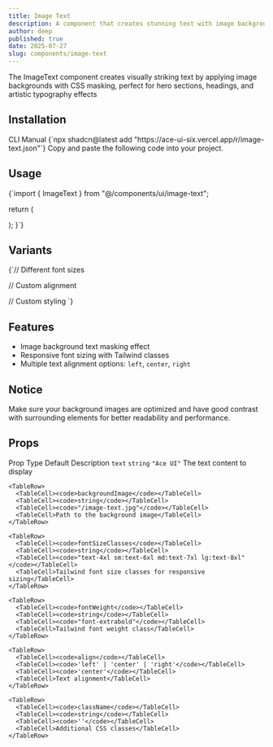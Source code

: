 ```yaml
---
title: Image Text
description: A component that creates stunning text with image backgrounds using CSS mask properties for eye-catching typography.
author: deep
published: true
date: 2025-07-27
slug: components/image-text
---
```


<ComponentPreview name="image-text" />

<InfoOut>The ImageText component creates visually striking text by applying image backgrounds with CSS masking, perfect for hero sections, headings, and artistic typography effects</InfoOut>

## Installation

<Tabs defaultValue="cli">
<TabsList>
<TabsTrigger value="cli">CLI</TabsTrigger>
  <TabsTrigger value="manual">Manual</TabsTrigger>
</TabsList>
<TabsContent value="cli">
<CopyCode>
      {`npx shadcn@latest add "https://ace-ui-six.vercel.app/r/image-text.json"`}
    </CopyCode>
</TabsContent>
<TabsContent value="manual">
<Steps>
<Step>Copy and paste the following code into your project.</Step>
<ComponentSource name="image-text" />
</Steps>
</TabsContent>
</Tabs>

## Usage

<CopyCode>
  {`import { ImageText } from "@/components/ui/image-text";

  return (
     <div>
       <ImageText text="AceUi"  backgroundImage="/image-text.jpg" />
    </div>
  );
}`}
</CopyCode>

## Variants

<CopyCode>
  {`// Different font sizes
<ImageText 
  text="Large Title" 
  backgroundImage="/hero-bg.jpg"
  fontSizeClasses="text-6xl md:text-8xl lg:text-9xl"
/>

// Custom alignment
<ImageText 
  text="Left Aligned" 
  backgroundImage="/texture.jpg"
  align="left"
/>

// Custom styling
<ImageText 
  text="Custom Style" 
  backgroundImage="/gradient.jpg"
  fontWeight="font-black"
  className="tracking-wider"
/>`}
</CopyCode>

## Features

-  Image background text masking effect
-  Responsive font sizing with Tailwind classes
-  Multiple text alignment options: `left`, `center`, `right`

## Notice

<InfoOut variant="warning">
Make sure your background images are optimized and have good contrast with surrounding elements for better readability and performance.
</InfoOut>

## Props

<Table>
  <TableHeader>
    <TableRow>
      <TableHead>Prop</TableHead>
      <TableHead>Type</TableHead>
      <TableHead>Default</TableHead>
      <TableHead>Description</TableHead>
    </TableRow>
  </TableHeader>
  <TableBody>
    <TableRow>
      <TableCell><code>text</code></TableCell>
      <TableCell><code>string</code></TableCell>
      <TableCell><code>"Ace UI"</code></TableCell>
      <TableCell>The text content to display</TableCell>
    </TableRow>
    
    <TableRow>
      <TableCell><code>backgroundImage</code></TableCell>
      <TableCell><code>string</code></TableCell>
      <TableCell><code>"/image-text.jpg"</code></TableCell>
      <TableCell>Path to the background image</TableCell>
    </TableRow>
   
    <TableRow>
      <TableCell><code>fontSizeClasses</code></TableCell>
      <TableCell><code>string</code></TableCell>
      <TableCell><code>"text-4xl sm:text-6xl md:text-7xl lg:text-8xl"</code></TableCell>
      <TableCell>Tailwind font size classes for responsive sizing</TableCell>
    </TableRow>
    
    <TableRow>
      <TableCell><code>fontWeight</code></TableCell>
      <TableCell><code>string</code></TableCell>
      <TableCell><code>"font-extrabold"</code></TableCell>
      <TableCell>Tailwind font weight class</TableCell>
    </TableRow>
    
    <TableRow>
      <TableCell><code>align</code></TableCell>
      <TableCell><code>'left' | 'center' | 'right'</code></TableCell>
      <TableCell><code>'center'</code></TableCell>
      <TableCell>Text alignment</TableCell>
    </TableRow>
    
    <TableRow>
      <TableCell><code>className</code></TableCell>
      <TableCell><code>string</code></TableCell>
      <TableCell><code>''</code></TableCell>
      <TableCell>Additional CSS classes</TableCell>
    </TableRow>
    
  </TableBody>
</Table>